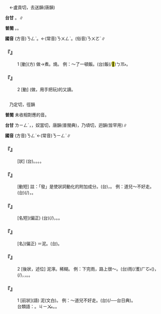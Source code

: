 
=={{ruby|弄|ㄋㄥˋ}}==

　←盧貢切，去送韻{{ruby|＝|ㄌㄨㄥˋ}}(唐韻)

'''台甘''' {{ruby|(文)|ㄌㆲ˫}}。{{ruby|(語)|ㄌㄤ˫}}∥

'''普閩''' {{ruby|(文)|ㄌㆲ˫}}。{{ruby|(白)|ㄌㄤ˫}}。

'''國音''' (方音)<rt>ㄋㄥˋ</rt>。←(常音)<rt>ㄋㄨㄥˋ</rt>{{ruby|、|ㄌㄨㄥˋ}}。(俗音)<rt>ㄋㄨㄛˋ</rt>{{ruby|。|ㄋㄠˋ}}{{ruby|。|ㄋㄡˋ}}∥

    

==='''『{{ruby|弄|ㄋㄥˋ}}』'''===
:1  [動](方) 做→煮。燒。 例：～了一頓飯。(台){{ruby|煮|ㄐㄧˋ/ㄗㄨˋ}}{{ruby|好|ㄏㄜˋ}}{{ruby|一|ㄐㄧㆵ ͘}}{{ruby|頓|ㄉㆭ˪}}飯(/<mark>&#xffad1;</mark>)<rt>ㄅㆭ˫</rt>。
    

==='''『{{ruby|弄|ㄋㄥˋ}}』'''===
:2  [動] {{ruby|弄|ㄋㄨㄥˋ}}(做，用手把玩)的又讀。
    

=={{ruby|濘|ㄋㄥˋ}}==

　乃定切，徑韻

'''普閩''' 未收相對應的音{{ruby|。|ㄋㄧㄥˋ}}。

'''台甘''' <rt>ㄌㄧㄥˊ</rt>，{{ruby|囊|ㄌㄧㄥˊ}}，奴當切，唐韻(普閩典){{ruby|。|ㄌㄧㄥˋ}}，乃頃切，迥韻{{ruby|。|ㄌㄧㄥ˫}}(皆罕用)∥

'''國音''' (方音)<rt>ㄋㄥˋ</rt>←(常音)<rt>ㄋㄧㄥˋ</rt>∥

    

==='''『{{ruby|濘|ㄋㄥˋ}}{{ruby|糊|ㄏㄨˊ}}{{ruby|兒|ㄦ}}』'''===
: [狀] (台){{ruby|浞|ㄑㄧㆦㆶ ͘}}{{ruby|浞|ㄑㄧㆦㆶ ͘}}。{{ruby|<mark>&#xffb60;</mark>|ㄒㄧㆧˊ}}{{ruby|<mark>&#xffb60;</mark>|ㄒㄧㆧˊ}}。{{ruby|醬|ㄐㄧㆫ˪/ㄐㄧㆧ˪}}{{ruby|醬|ㄐㄧㆫ˪/ㄐㄧㆧ˪}}。{{ruby|路|ㄌㆦ˫}}{{ruby|滑|ㄍㄨㆵ ͘}}{{ruby|滑|ㄍㄨㆵ ͘}}。
    

==='''『{{ruby|發|ㄈㄚ}}{{ruby|濘|ㄋㄥˋ}}』'''===
: [動短] 註：「發」是使狀詞動化的附加成分。(台){{ruby|起|ㄎㄧˋ}}{{ruby|湳|ㄌㆰ˪}}，{{ruby|變|ㄅㄧㄢ˪}}{{ruby|湳|ㄌㆰ˪}}{{ruby|湳|ㄌㆰ˪}}{{ruby|丌|ㆤ}}{{ruby|意|ㄧ˪}}{{ruby|思|ㄙㄨ˪}}。 例：道兒～不好走。(台){{ruby|路|ㄌㆦ˫}}(/{{ruby|路|ㄌㆦ˫}}{{ruby|面|ㆠㄧㄣ˫}}){{ruby|變|ㄅㄧㄢ˪}}{{ruby|湳|ㄌㆰ˪}}{{ruby|湳|ㄌㆰ˪}}，{{ruby|浞|ㄑㄧㆦㆶ ͘}}{{ruby|浞|ㄑㄧㆦㆶ ͘}}{{ruby|醬|ㄐㄧㆧ˪/ㄐㄧㆫ˪}}{{ruby|醬|ㄐㄧㆧ˪/ㄐㄧㆫ˪}}{{ruby|真|ㄐㄧㄣ}}{{ruby|歹|ㄆㆮˋ/ㄆㄞˋ}}{{ruby|行|ㄍㄧㆩˊ}}。
    

==='''『{{ruby|濘|ㄋㄥˋ}}{{ruby|路|ㄌㄨˋ}}』'''===
: [名短](偏正) (台){{ruby|湳|ㄌㆰ˪}}{{ruby|湳|ㄌㆰ˪}}(/{{ruby|浞|ㄑㄧㆦㆶ ͘}}{{ruby|浞|ㄑㄧㆦㆶ ͘}}){{ruby|丌|ㆤ}}{{ruby|路|ㄌㆦ˫}}，{{ruby|爛|ㄋㄨㄚ˫}}{{ruby|糊|ㄍㆦˊ}}{{ruby|糜|ㄇㄨㆤˊ}}{{ruby|路|ㄌㆦ˫}}。{{ruby|湳|ㄌㆰ˪}}{{ruby|路|ㄌㆦ˫}}。
    

==='''『{{ruby|濘|ㄋㄥˋ}}{{ruby|泥|ㄋㄧˊ}}』'''===
: [名](偏正) ＝泥{{ruby|濘|ㄋㄧㄥˋ}}。(台){{ruby|爛|ㄋㄨㄚ˫}}{{ruby|糊|ㄍㆦˊ}}{{ruby|糜|ㆠㆤˊ}}。
    

==='''『{{ruby|濘|ㄋㄥˋ}}』'''===
:2  [後狀，述位] 泥濘。稀糊。 例：下完雨，路上很～。(台){{ruby|落|ㄌㄜㆷ ͘}}雨(/濩)<rt>ㄏㆦ˫</rt>({{ruby|了|ㄌㄧㄠˋ}}){{ruby|後|ㄠ˫}}，{{ruby|路|ㄌㆦ˫}}(/{{ruby|路|ㄌㆦ˫}}{{ruby|面|ㆠㄧㄣ˫}}){{ruby|誠|ㄐㄧㆩˊ}}{{ruby|浞|ㄑㄧㆦㆶ ͘}}，{{ruby|<mark>&#xffb60;</mark>|ㄒㄧㆧˊ}}{{ruby|<mark>&#xffb60;</mark>|ㄒㄧㆧˊ}}，{{ruby|醬|ㄐㄧㆧ˪/ㄐㄧㆫ˪}}{{ruby|醬|ㄐㄧㆧ˪/ㄐㄧㆫ˪}}。{{ruby|滑|ㄍㄨㆵ ͘}}{{ruby|滑|ㄍㄨㆵ ͘}}。
    

==='''『{{ruby|濘|ㄋㄥˋ}}』'''===
:1  [前狀](語) 泥{{ruby|濘|ㄋㄧㄥˋ}}(文白)。 例：～道兒不好走。(台){{ruby|爛|ㄋㄨㄚ˫}}{{ruby|糊|ㄍㆦˊ}}{{ruby|糊|ㄍㆦˊ}}(/{{ruby|<mark>&#xffb60;</mark>|ㄒㄧㆧˊ}}{{ruby|<mark>&#xffb60;</mark>|ㄒㄧㆧˊ}}──台日典){{ruby|丌|ㆤ}}{{ruby|路|ㄌㆦ˫}}{{ruby|歹|ㄆㆮˋ/ㄆㄞˋ}}{{ruby|行|ㄍㄧㆩˊ}}。
:台類語：{{ruby|<mark>&#xffb60;</mark>|ㄒㄧㆫˊ}}{{ruby|<mark>&#xffb60;</mark>|ㄒㄧㆫˊ}}。{{ruby|醬|ㄐㄧㆧˊ}}{{ruby|醬|ㄐㄧㆧˊ/ㄐㄧㆫ˪}}<rt>ㄐㄧㆫ˪</rt>。{{ruby|浞|ㄑㄧㆦㆶ ͘}}{{ruby|浞|ㄑㄧㆦㆶ ͘}}。
:
    
